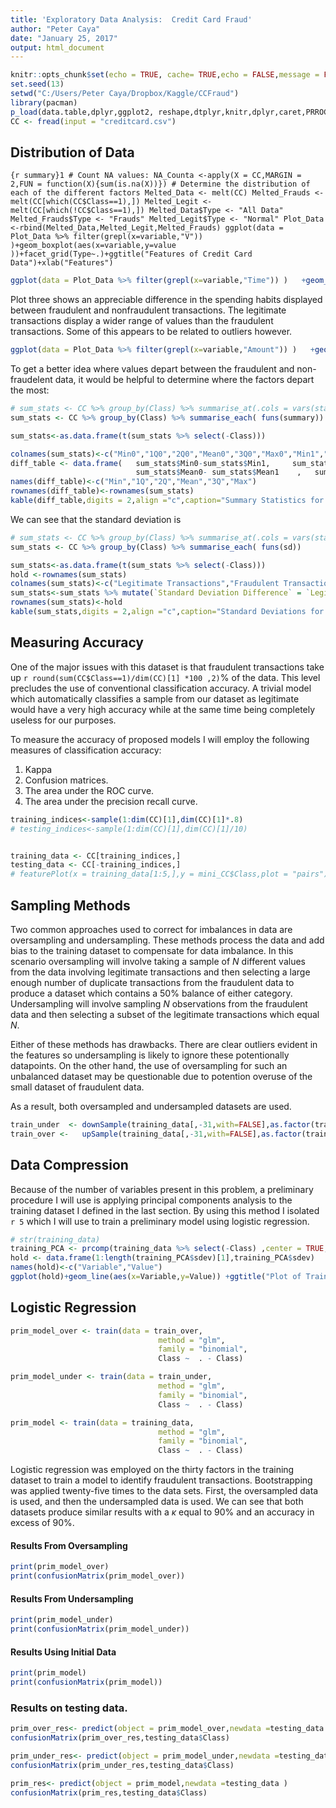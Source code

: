 ---
title: 'Exploratory Data Analysis:  Credit Card Fraud'
author: "Peter Caya"
date: "January 25, 2017"
output: html_document
---

```{r setup, include=FALSE}
knitr::opts_chunk$set(echo = TRUE, cache= TRUE,echo = FALSE,message = FALSE,warning = FALSE)
set.seed(13)
setwd("C:/Users/Peter Caya/Dropbox/Kaggle/CCFraud")
library(pacman)
p_load(data.table,dplyr,ggplot2, reshape,dtplyr,knitr,dplyr,caret,PRROC)
CC <- fread(input = "creditcard.csv")
```

## Distribution  of Data

```{r summary}1
# Count NA values:
NA_Counta <-apply(X = CC,MARGIN = 2,FUN = function(X){sum(is.na(X))})
# Determine the distribution of each of the different factors
Melted_Data <- melt(CC)
Melted_Frauds <- melt(CC[which(CC$Class==1),])
Melted_Legit <-  melt(CC[which(!CC$Class==1),])
Melted_Data$Type <- "All Data"
Melted_Frauds$Type <- "Frauds"
Melted_Legit$Type <- "Normal"
Plot_Data <-rbind(Melted_Data,Melted_Legit,Melted_Frauds)
ggplot(data = Plot_Data %>% filter(grepl(x=variable,"V")) )+geom_boxplot(aes(x=variable,y=value ))+facet_grid(Type~.)+ggtitle("Features of Credit Card Data")+xlab("Features")
```



```{r, timeplot}
ggplot(data = Plot_Data %>% filter(grepl(x=variable,"Time")) )   +geom_boxplot(aes(x=variable,y=value ))+facet_grid(.~Type)+ggtitle("Features of Credit Card Data")+xlab("Features")
```



Plot three shows an appreciable difference in the spending habits displayed between fraudulent and nonfraudulent transactions.  The legitimate transactions display a wider range of values than the fraudulent transactions.  Some of this appears to be related to outliers however.  

```{r, Amount Plot}
ggplot(data = Plot_Data %>% filter(grepl(x=variable,"Amount")) )   +geom_boxplot(aes(x=variable,y=value ))+facet_grid(.~Type)+ggtitle("Transaction Amounts")+xlab("")
```



To get a better idea where values depart between the fraudulent and non-fraudelent data, it would be helpful to determine where the factors depart the most:


```{r, summary2}
# sum_stats <- CC %>% group_by(Class) %>% summarise_at(.cols = vars(starts_with("V")), .funs = summary)  
sum_stats <- CC %>% group_by(Class) %>% summarise_each( funs(summary))  

sum_stats<-as.data.frame(t(sum_stats %>% select(-Class)))

colnames(sum_stats)<-c("Min0","1Q0","2Q0","Mean0","3Q0","Max0","Min1","1Q1","2Q1","Mean1","3Q1","Max1")
diff_table <- data.frame(   sum_stats$Min0-sum_stats$Min1,     sum_stats$`1Q0`- sum_stats$`1Q1`,     sum_stats$`2Q0`- sum_stats$`2Q1`,
                            sum_stats$Mean0- sum_stats$Mean1    ,   sum_stats$`3Q0`- sum_stats$`3Q1`,  sum_stats$Max0- sum_stats$Max1  )
names(diff_table)<-c("Min","1Q","2Q","Mean","3Q","Max")
rownames(diff_table)<-rownames(sum_stats)
kable(diff_table,digits = 2,align ="c",caption="Summary Statistics for Difference Between Features for Legitimate and Fraudulent Transactions")
```

We can see that the standard deviation is 

```{r, summary3}
# sum_stats <- CC %>% group_by(Class) %>% summarise_at(.cols = vars(starts_with("V")), .funs = summary)  
sum_stats <- CC %>% group_by(Class) %>% summarise_each( funs(sd))  

sum_stats<-as.data.frame(t(sum_stats %>% select(-Class))) 
hold <-rownames(sum_stats)
colnames(sum_stats)<-c("Legitimate Transactions","Fraudulent Transactions")
sum_stats<-sum_stats %>% mutate(`Standard Deviation Difference` = `Legitimate Transactions`- `Fraudulent Transactions`)
rownames(sum_stats)<-hold
kable(sum_stats,digits = 2,align ="c",caption="Standard Deviations for Difference Between Features for Legitimate and Fraudulent Transactions")
```








## Measuring Accuracy

One of the major issues with this dataset is that fraudulent transactions take up `r round(sum(CC$Class==1)/dim(CC)[1] *100 ,2)  `% of the data.  This level precludes the use of conventional classification accuracy.  A trivial model which automatically classifies a sample from our dataset as legitimate would have a very high accuracy while at the same time being completely useless for our purposes.

To measure the accuracy of proposed models I will employ the following measures of classification accuracy:

1. Kappa
2. Confusion matrices.
3. The area under the ROC curve.
4. The area under the precision recall curve.


```{r}
training_indices<-sample(1:dim(CC)[1],dim(CC)[1]*.8)
# testing_indices<-sample(1:dim(CC)[1],dim(CC)[1]/10)


training_data <- CC[training_indices,]
testing_data <- CC[-training_indices,]
# featurePlot(x = training_data[1:5,],y = mini_CC$Class,plot = "pairs")

```

## Sampling Methods

Two common approaches used to correct for imbalances in data are oversampling and undersampling.  These methods process the data and add bias to the training dataset to compensate for data imbalance.  In this scenario oversampling will involve taking a sample of $N$ different values from the data involving legitimate transactions and then selecting a large enough number of duplicate transactions from the fraudulent data to produce a dataset which contains a 50% balance of either category.  Undersampling will involve sampling $N$ observations from the fraudulent data and then selecting a subset of the legitimate transactions which equal $N$.  

Either of these methods has drawbacks.  There are clear outliers evident in the features so undersampling is likely to ignore these potentionally datapoints.  On the other hand, the use of oversampling for such an unbalanced dataset may be questionable due to potention overuse of the small dataset of fraudulent data.  

As a result, both oversampled and undersampled datasets are used.


```{r sampling_types}
train_under  <- downSample(training_data[,-31,with=FALSE],as.factor(training_data$Class))
train_over <-   upSample(training_data[,-31,with=FALSE],as.factor(training_data$Class))
```



## Data Compression

Because of the number of variables present in this problem, a preliminary procedure I will use is applying principal components analysis to the training dataset I defined in the last section.  By using this method I isolated `r 5` which I will use to train a preliminary model using logistic regression.


```{r}
# str(training_data)
training_PCA <- prcomp(training_data %>% select(-Class) ,center = TRUE,scale. = TRUE)
hold <- data.frame(1:length(training_PCA$sdev)[1],training_PCA$sdev)
names(hold)<-c("Variable","Value")
ggplot(hold)+geom_line(aes(x=Variable,y=Value)) +ggtitle("Plot of Training Data for Principal Components")+xlab("")+ylab("Principal Components")


```

## Logistic Regression


```{r}

prim_model_over <- train(data = train_over,
                                 method = "glm",
                                 family = "binomial",
                                 Class ~  . - Class)
```


```{r}

prim_model_under <- train(data = train_under,
                                 method = "glm",
                                 family = "binomial",
                                 Class ~  . - Class)
```

```{r}

prim_model <- train(data = training_data,
                                 method = "glm",
                                 family = "binomial",
                                 Class ~  . - Class)
```

Logistic regression was employed on the thirty factors in the training dataset to train a model to identify fraudulent transactions.  Bootstrapping was applied twenty-five times to the data sets.   First, the oversampled data is used, and then the undersampled data is used.  We can see that both datasets produce similar results with a $\kappa$ equal to 90% and an accuracy in excess of 90%.  

#### Results From Oversampling

```{r}
print(prim_model_over)
print(confusionMatrix(prim_model_over))
```

#### Results From Undersampling

```{r}
print(prim_model_under)
print(confusionMatrix(prim_model_under))
```

#### Results Using Initial Data

```{r}
print(prim_model)
print(confusionMatrix(prim_model))
```

### Results on testing data.




```{r}
prim_over_res<- predict(object = prim_model_over,newdata =testing_data )
confusionMatrix(prim_over_res,testing_data$Class)

```


```{r}
prim_under_res<- predict(object = prim_model_under,newdata =testing_data )
confusionMatrix(prim_under_res,testing_data$Class)

```



```{r}
prim_res<- predict(object = prim_model,newdata =testing_data )
confusionMatrix(prim_res,testing_data$Class)

```
